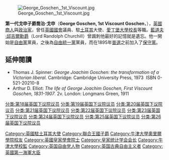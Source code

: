 {{noteTA
|1=zh-cn:乔治;zh-tw:喬治;zh-hk:佐治;
}}
[[File:George_Goschen,_1st_Viscount.jpg|thumb]]

'''第一代戈申子爵喬治·戈申'''（'''George Goschen, 1st Viscount Goschen'''，{{bd|1831年|8月10日|1907年|2月7日|catIdx=G}}），[[英國|英國]][[商人|商人]]與[[政治家|政治家]]，曾任[[英國國會|英國國會]]議員、駐[[土耳其|土耳其]]大使、[[愛丁堡大學|愛丁堡大學]][[校長|校長]]等職。[[藍道夫·邱吉爾勳爵|藍道夫·邱吉爾勳爵]]（Lord Randolph Churchill）曾諷刺他最好的記憶就是遺忘。他一開始是[[自由黨_(英國)|自由黨]]黨員，之後為[[自由統一黨|自由統一黨]]黨員，而在1895年[[普選|普選]]之前加入了[[保守黨_(英國)|保守黨]]。

==延伸閱讀==
*Thomas J. Spinner: ''George Joachim Goschen: the transformation of a Victorian liberal''. Cambridge: Cambridge University Press, 1973  ISBN 0-521-20210-8
*Arthur D. Elliot: ''The life of George Joachim Goschen, First Viscount Goschen, 1831-1907''. 2v. London: Longmans Green, 1911

{{戈申子爵}}
{{皇家统计学会会长}}
{{Authority control}}
{{英國人小作品}}

{{DEFAULTSORT:Goschen, George}}
[[Category:英國駐土耳其大使|Category:英國駐土耳其大使]]
[[Category:聯合王國子爵|Category:聯合王國子爵]]
[[Category:牛津大學奧里爾學院校友|Category:牛津大學奧里爾學院校友]]
[[Category:英國皇家學會院士|Category:英國皇家學會院士]]
[[Category:皇家统计学会会长|Category:皇家统计学会会长]]
[[Category:牛津大學校監|Category:牛津大學校監]]
[[Category:英国自由党人物|Category:英国自由党人物]]
[[Category:英国古典自由主义者|Category:英国古典自由主义者]]
[[Category:英國第一海軍大臣|Category:英國第一海軍大臣]]
[[分类:第18届英国下议院议员|分类:第18届英国下议院议员]]
[[分类:第19届英国下议院议员|分类:第19届英国下议院议员]]
[[分类:第20届英国下议院议员|分类:第20届英国下议院议员]]
[[分类:第21届英国下议院议员|分类:第21届英国下议院议员]]
[[分类:第22届英国下议院议员|分类:第22届英国下议院议员]]
[[分类:第23届英国下议院议员|分类:第23届英国下议院议员]]
[[分类:第24届英国下议院议员|分类:第24届英国下议院议员]]
[[分类:第25届英国下议院议员|分类:第25届英国下议院议员]]
[[分类:第26届英国下议院议员|分类:第26届英国下议院议员]]